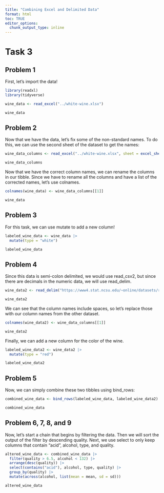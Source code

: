 ```yaml
---
title: "Combining Excel and Delimited Data"
format: html
toc: TRUE
editor_options: 
  chunk_output_type: inline
---
```

# Task 3
## Problem 1

First, let's import the data!

```R
library(readxl)
library(tidyverse)
```

```R
wine_data <- read_excel("../white-wine.xlsx")

wine_data
```

## Problem 2
Now that we have the data, let's fix some of the non-standard names. To do this, we can use the second sheet of the dataset to get the names:

```R
wine_data_columns <- read_excel("../white-wine.xlsx", sheet = excel_sheets("../white-wine.xlsx") [2])

wine_data_columns
```

Now that we have the correct column names, we can rename the columns in our tibble. Since we have to rename all the columns and have a list of the corrected names, let's use colnames.

```R
colnames(wine_data) <- wine_data_columns[[1]]

wine_data
```

## Problem 3
For this task, we can use mutate to add a new column!
```R
labeled_wine_data <- wine_data |>
  mutate(type = "white")

labeled_wine_data
```

## Problem 4
Since this data is semi-colon delimited, we would use read_csv2, but since there are decimals in the numeric data, we will use read_delim.

```R
wine_data2 <- read_delim("https://www4.stat.ncsu.edu/~online/datasets/red-wine.csv", delim = ";")

wine_data2
```

We can see that the column names include spaces, so let's replace those with our column names from the other dataset.

```R
colnames(wine_data2) <- wine_data_columns[[1]]

wine_data2
```

Finally, we can add a new column for the color of the wine.

```R
labeled_wine_data2 <- wine_data2 |>
  mutate(type = "red")

labeled_wine_data2
```

## Problem 5

Now, we can simply combine these two tibbles using bind_rows:

```R
combined_wine_data <- bind_rows(labeled_wine_data, labeled_wine_data2)

combined_wine_data
```

## Problem 6, 7, 8, and 9

Now, let's start a chain that begins by filtering the data. Then we will sort the output of the filter by descending quality. Next, we use select to only keep columns that contain "acid", alcohol, type, and quality. 

```R
altered_wine_data <- combined_wine_data |>
  filter(quality > 6.5, alcohol < 132) |>
  arrange(desc(quality)) |>
  select(contains("acid"), alcohol, type, quality) |>
  group_by(quality) |>
  mutate(across(alcohol, list(mean = mean, sd = sd)))

altered_wine_data
```